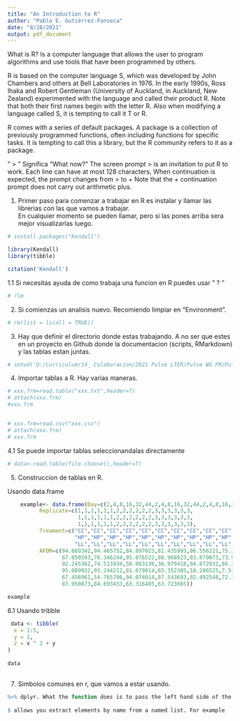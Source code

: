 ```yaml
---
title: "An Introduction to R"
author: "Pablo E. Gutiérrez-Fonseca"
date: "8/28/2021"
output: pdf_document
---
```


What is R?
Is a computer language that allows the user to program algorithms and use tools that have been programmed by others. 

R is based on the computer language S, which was developed by John Chambers and others at Bell Laboratories in 1976. In the early 1990s, Ross
Ihaka and Robert Gentleman (University of Auckland, in Auckland, New Zealand) experimented with the language and called their product R. Note
that both their first names begin with the letter R. Also when modifying a
language called S, it is tempting to call it T or R.

R comes with a series of default packages. A package is a collection of previously programmed functions, often including functions for specific tasks. It is tempting to call this a library, but the R community refers to it as a package.

" > " Significa "What now?"
The screen prompt > is an invitation to put R to work.
Each line can have at most 128 characters,   When continuation is expected, the prompt changes from > to +
Note that the + continuation prompt does not carry out arithmetic plus.

1.  Primer paso para comenzar a trabajar en R es instalar y llamar las librerias con las que vamos a trabajar.  
En cualquier momento se pueden llamar, pero si las pones arriba sera mejor visualizarlas luego. 


```r
# install.packages("Kendall")

library(Kendall)
library(tibble)

citation('Kendall')

```

1.1  Si necesitas ayuda de como trabaja una funcion en R puedes usar "  ? "

```r

# ?lm

```


2. Si comienzas un analisis nuevo.  Recomiendo limpiar en "Environment".

```r

# rm(list = ls(all = TRUE))

```


3. Hay que definir el directorio donde estas trabajando.
A no ser que estes en un proyecto en Github donde la documentacion (scripts, RMarkdown) y las tablas estan juntas.

```r

# setwd('D:/Curriculum/14_ Colaboracion/2021 Pulse LTER/Pulse WG PR/PulseDynWorkingGroup_Luq/data')

```


4. Importar tablas a R.  Hay varias maneras.

```r

# xxx.frm=read.table("xxx.txt",header=T)
# attach(xxx.frm)
#xxx.frm


# xxx.frm=read.csv("xxx.csv")
# attach(xxx.frm)
# xxx.frm


```

4.1 Se puede importar tablas seleccionandalas directamente

```r

# data<-read.table(file.choose(),header=T)

```


5. Construccion de tablas en R.

Usando data.frame

```r
    example<- data.frame(Day=c(2,4,8,16,32,44,2,4,8,16,32,44,2,4,8,16,32,44),
          Replicate=c(1,1,1,1,1,1,2,2,2,2,2,2,3,3,3,3,3,3,
                      1,1,1,1,1,1,2,2,2,2,2,2,3,3,3,3,3,3,
                      1,1,1,1,1,1,2,2,2,2,2,2,3,3,3,3,3,3),
          Treament=c("CC","CC","CC","CC","CC","CC","CC","CC","CC","CC","CC","CC","CC","CC","CC","CC","CC","CC",
                     "HP","HP","HP","HP","HP","HP","HP","HP","HP","HP","HP","HP","HP","HP","HP","HP","HP","HP",
                     "LL","LL","LL","LL","LL","LL","LL","LL","LL","LL","LL","LL","LL","LL","LL","LL","LL","LL"),
          AFDM=c(94.669342,94.465752,84.897023,81.435993,86.556221,75.328294,94.262162,88.791240,75.735474,81.232403,
                 67.050593,76.346244,95.076522,88.968823,83.879073,73.958836,70.645724,67.184695,99.763156,92.022673,
                 92.245362,74.513934,50.083136,36.979418,94.872932,86.353037,81.843173,67.795465,46.622106,18.323099,
                 95.089932,93.244212,81.679814,65.352385,18.286525,7.517794,99.559972,86.759404,84.693433,79.196504,
                 67.456961,54.765706,94.074014,87.543693,82.492548,72.333367,51.304676,51.304676,98.340870,86.322153,
                 87.950873,84.693433,63.316485,63.723665))

example


```

 6.1 Usando tribble
 
```r

 data <- tibble(
  x = 1:5, 
  y = 1, 
  z = x ^ 2 + y
)
                 
data
                 
```


7. Simbolos comunes en r, que vamos a estar usando.

```r
%>% dplyr. What the function does is to pass the left hand side of the operator to the first argument of the right hand side of the operator.
  
$ allows you extract elements by name from a named list. For example

```
